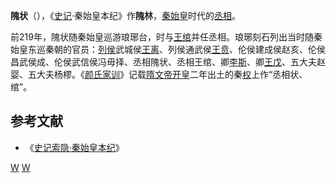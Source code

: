'''隗状'''（{{bd|？||？||catIdx=W隗}}），《[[史记|史记]]·秦始皇本纪》作'''隗林'''，[[秦始皇|秦始皇]]时代的[[丞相|丞相]]。

前219年，隗状随秦始皇巡游琅琊台，时与[[王绾|王绾]]并任丞相。琅琊刻石列出当时随秦始皇东巡秦朝的官员：[[列侯|列侯]]武城侯[[王离|王离]]、列侯通武侯[[王贲|王贲]]、伦侯建成侯赵亥、伦侯昌武侯成、伦侯武信侯冯毋择、丞相隗状、丞相王绾、卿[[李斯|李斯]]、卿[[王戊|王戊]]、五大夫赵婴、五大夫杨樛。《[[颜氏家训|颜氏家训]]》记载[[隋文帝|隋文帝]][[开皇|开皇]]二年出土的秦[[权|权]]上作“丞相状、绾”。

==参考文献==
*《[[史记索隐|史记索隐·秦始皇本纪]]》

{{秦朝丞相}}

[[Category:隗姓|W]]
[[Category:秦朝人|W]]